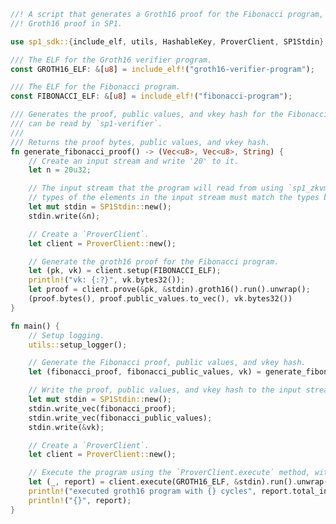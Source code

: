 ```rust
//! A script that generates a Groth16 proof for the Fibonacci program, and verifies the
//! Groth16 proof in SP1.

use sp1_sdk::{include_elf, utils, HashableKey, ProverClient, SP1Stdin};

/// The ELF for the Groth16 verifier program.
const GROTH16_ELF: &[u8] = include_elf!("groth16-verifier-program");

/// The ELF for the Fibonacci program.
const FIBONACCI_ELF: &[u8] = include_elf!("fibonacci-program");

/// Generates the proof, public values, and vkey hash for the Fibonacci program in a format that
/// can be read by `sp1-verifier`.
///
/// Returns the proof bytes, public values, and vkey hash.
fn generate_fibonacci_proof() -> (Vec<u8>, Vec<u8>, String) {
    // Create an input stream and write '20' to it.
    let n = 20u32;

    // The input stream that the program will read from using `sp1_zkvm::io::read`. Note that the
    // types of the elements in the input stream must match the types being read in the program.
    let mut stdin = SP1Stdin::new();
    stdin.write(&n);

    // Create a `ProverClient`.
    let client = ProverClient::new();

    // Generate the groth16 proof for the Fibonacci program.
    let (pk, vk) = client.setup(FIBONACCI_ELF);
    println!("vk: {:?}", vk.bytes32());
    let proof = client.prove(&pk, &stdin).groth16().run().unwrap();
    (proof.bytes(), proof.public_values.to_vec(), vk.bytes32())
}

fn main() {
    // Setup logging.
    utils::setup_logger();

    // Generate the Fibonacci proof, public values, and vkey hash.
    let (fibonacci_proof, fibonacci_public_values, vk) = generate_fibonacci_proof();

    // Write the proof, public values, and vkey hash to the input stream.
    let mut stdin = SP1Stdin::new();
    stdin.write_vec(fibonacci_proof);
    stdin.write_vec(fibonacci_public_values);
    stdin.write(&vk);

    // Create a `ProverClient`.
    let client = ProverClient::new();

    // Execute the program using the `ProverClient.execute` method, without generating a proof.
    let (_, report) = client.execute(GROTH16_ELF, &stdin).run().unwrap();
    println!("executed groth16 program with {} cycles", report.total_instruction_count());
    println!("{}", report);
}
```
